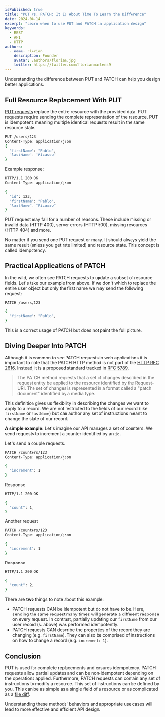 ```yaml
---
isPublished: true
title: "PUT vs. PATCH: It Is About Time To Learn the Difference"
date: 2024-08-14
excerpt: "Learn when to use PUT and PATCH in application design"
keywords:
  - REST
  - API
  - HTTP
authors:
  - name: Florian
    description: Founder
    avatar: /authors/florian.jpg
    twitter: https://twitter.com/florianmartens9
---
```

Understanding the difference between PUT and PATCH can help you design better applications. 

## Full Resource Replacement With PUT

[PUT requests](https://datatracker.ietf.org/doc/html/rfc2616#page-55) replace the entire resource with 
the provided data. PUT requests require sending the complete representation of the resource. PUT is idempotent, 
meaning multiple identical requests result in the same resource state.

```bash
PUT /users/123
Content-Type: application/json
{
  "firstName": "Pablo",
  "lastName": "Picasso"
}
```

Example response:

```bash
HTTP/1.1 200 OK
Content-Type: application/json

{
  "id": 123,
  "firstName": "Pablo",
  "lastName": "Picasso"
}
```

PUT request may fail for a number of reasons. These include missing or invalid data (HTTP 400), server errors (HTTP 500),
missing resources (HTTP 404) and more.

No matter if you send one PUT request or many. It should always yield the same result (unless you get rate limited) and resource state.
This concept is called idempotency.

## Practical Applications of PATCH

In the wild, we often see PATCH requests to update a subset of resource fields. Let's take our example from above. If we don't which to 
replace the entire user object but only the first name we may send the following request:

```bash
PATCH /users/123

{
  "firstName": "Pablo",
}
```

This is a correct usage of PATCH but does not paint the full picture.

## Diving Deeper Into PATCH

Although it is common to see PATCH requests in web applications it is important to note that the PATCH HTTP method is not part of the 
[HTTP RFC 2616](https://datatracker.ietf.org/doc/html/rfc2616). Instead, it is a proposed standard tracked in 
[RFC 5789](https://datatracker.ietf.org/doc/html/rfc5789).

> The PATCH method requests that a set of changes described in the request entity be applied to the resource identified by the Request-URI. The set of changes is represented in a format called a "patch document" identified by a media type.

This definition gives us flexibility in describing the changes we want to apply to a record. We are not restricted 
to the fields of our record (like `firstName` or `lastName`) but can author any set of instructions meant to change the state of our record.

**A simple example:** Let's imagine our API manages a set of counters. We send requests to increment a counter identified by an `id`.

Let's send a couple requests.

```bash
PATCH /counters/123
Content-Type: application/json

{
  "increment": 1
}
```

Response

```bash
HTTP/1.1 200 OK

{
  "count": 1,
}
```

Another request

```bash
PATCH /counters/123
Content-Type: application/json

{
  "increment": 1
}
```

Response

```bash
HTTP/1.1 200 OK

{
  "count": 2,
}
```

There are **two** things to note about this example:

-  PATCH requests CAN be idempotent but do not have to be. Here, sending the same request many times will generate a different response on every request.
In contrast, partially updating our `firstName` from our user record (s. above) was performed idempotently.
- PATCH requests CAN describe the properties of the record they are changing (e.g. `firstName`). They can also be comprised of instructions
 on how to change a record (e.g. `increment: 1`).

## Conclusion
PUT is used for complete replacements and ensures idempotency. PATCH requests allow partial updates and can be non-idempotent depending on the operations applied.
Furthermore, PATCH requests can contain any set of instructions to modify a resource. This set of instructions can be defined by you. This can be as simple as 
a single field of a resource or as complicated as a [file diff](https://en.wikipedia.org/wiki/Diff).

Understanding these methods' behaviors and appropriate use cases will lead to more effective and efficient API design.


